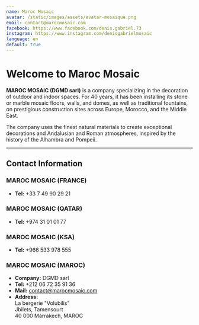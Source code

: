 ```yaml
---
name: Maroc Mosaic
avatar: /static/images/assets/avatar-mosaique.png
email: contact@marocmosaic.com
facebook: https://www.facebook.com/denis.gabriel.73
instagram: https://www.instagram.com/denisgabrielmosaic
language: en
default: true
---
```


# Welcome to Maroc Mosaic

**MAROC MOSAIC (DGMD sarl)** is a company specializing in the decoration of outdoor and indoor spaces. For 40 years, it has been installing its stone or marble mosaic floors, walls, and domes, as well as traditional fountains, on prestigious construction sites across Europe, Morocco, and the Middle East. 

The company uses the finest natural materials to create exceptional decorations and Andalusian and Roman atmospheres, inspired by the history of the Alhambra and Pompeii.

---

## Contact Information

### MAROC MOSAIC (FRANCE)
- **Tel:** +33 7 49 90 29 21

### MAROC MOSAIC (QATAR)
- **Tel:** +974 31 01 01 77

### MAROC MOSAIC (KSA)
- **Tel:** +966 533 978 555

### MAROC MOSAIC (MAROC)
- **Company:** DGMD sarl  
- **Tel:** +212 06 72 35 91 36  
- **Mail:** [contact@marocmosaic.com](mailto:contact@marocmosaic.com)  
- **Address:**  
  La bergerie "Volubilis"  
  Jbilets, Tamensourt  
  40 000 Marrakech, MAROC

